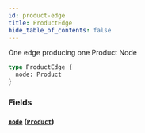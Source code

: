 ```yaml
---
id: product-edge
title: ProductEdge
hide_table_of_contents: false
---
```



One edge producing one Product Node

```graphql
type ProductEdge {
  node: Product
}
```


### Fields

#### [`node`](#) ([`Product`](/demand/api/graphql-admin/reference/objects/product))






